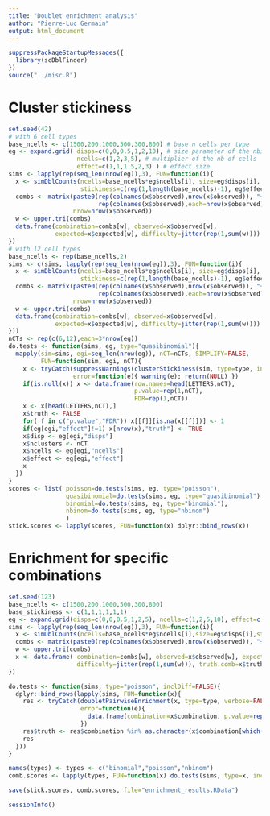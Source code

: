```yaml
---
title: "Doublet enrichment analysis"
author: "Pierre-Luc Germain"
output: html_document
---
```


```r
suppressPackageStartupMessages({
  library(scDblFinder)
})
source("../misc.R")
```

# Cluster stickiness

```r
set.seed(42)
# with 6 cell types
base_ncells <- c(1500,200,1000,500,300,800) # base n cells per type
eg <- expand.grid( disps=c(0,0,0.5,1,2,10), # size parameter of the nbinom distribution
                   ncells=c(1,2,3,5), # multiplier of the nb of cells
                   effect=c(1,1,1.5,2,3) ) # effect size
sims <- lapply(rep(seq_len(nrow(eg)),3), FUN=function(i){
  x <- simDblCounts(ncells=base_ncells*eg$ncells[i], size=eg$disps[i],
                    stickiness=c(rep(1,length(base_ncells)-1), eg$effect[i]))
  combs <- matrix(paste0(rep(colnames(x$observed),nrow(x$observed)), "+", 
                         rep(colnames(x$observed),each=nrow(x$observed))), 
                  nrow=nrow(x$observed))
  w <- upper.tri(combs)
  data.frame(combination=combs[w], observed=x$observed[w], 
             expected=x$expected[w], difficulty=jitter(rep(1,sum(w))))
})
# with 12 cell types
base_ncells <- rep(base_ncells,2)
sims <- c(sims, lapply(rep(seq_len(nrow(eg)),3), FUN=function(i){
  x <- simDblCounts(ncells=base_ncells*eg$ncells[i], size=eg$disps[i],
                    stickiness=c(rep(1,length(base_ncells)-1), eg$effect[i]))
  combs <- matrix(paste0(rep(colnames(x$observed),nrow(x$observed)), "+", 
                         rep(colnames(x$observed),each=nrow(x$observed))), 
                  nrow=nrow(x$observed))
  w <- upper.tri(combs)
  data.frame(combination=combs[w], observed=x$observed[w], 
             expected=x$expected[w], difficulty=jitter(rep(1,sum(w))))
}))
nCTs <- rep(c(6,12),each=3*nrow(eg))
do.tests <- function(sims, eg, type="quasibinomial"){
  mapply(sim=sims, egi=seq_len(nrow(eg)), nCT=nCTs, SIMPLIFY=FALSE, 
         FUN=function(sim, egi, nCT){
    x <- tryCatch(suppressWarnings(clusterStickiness(sim, type=type, inclDiff=NULL, verbose=FALSE)), 
                  error=function(e){ warning(e); return(NULL) })
    if(is.null(x)) x <- data.frame(row.names=head(LETTERS,nCT), 
                                   p.value=rep(1,nCT),
                                   FDR=rep(1,nCT))
    x <- x[head(LETTERS,nCT),]
    x$truth <- FALSE
    for( f in c("p.value","FDR")) x[[f]][is.na(x[[f]])] <- 1
    if(eg[egi,"effect"]!=1) x[nrow(x),"truth"] <- TRUE
    x$disp <- eg[egi,"disps"]
    x$nclusters <- nCT
    x$ncells <- eg[egi,"ncells"]
    x$effect <- eg[egi,"effect"]
    x
  })
}
scores <- list( poisson=do.tests(sims, eg, type="poisson"),
                quasibinomial=do.tests(sims, eg, type="quasibinomial"),
                binomial=do.tests(sims, eg, type="binomial"),
                nbinom=do.tests(sims, eg, type="nbinom")
                )
stick.scores <- lapply(scores, FUN=function(x) dplyr::bind_rows(x))
```


# Enrichment for specific combinations

```r
set.seed(123)
base_ncells <- c(1500,200,1000,500,300,800)
base_stickiness <- c(1,1,1,1,1,1)
eg <- expand.grid(disps=c(0,0,0.5,1,2,5), ncells=c(1,2,5,10), effect=c(1,1,2,3,5))
sims <- lapply(rep(seq_len(nrow(eg)),3), FUN=function(i){
  x <- simDblCounts(ncells=base_ncells*eg$ncells[i],size=eg$disps[i],stickiness=base_stickiness,comb=eg$effect[i])
  combs <- matrix(paste0(rep(colnames(x$observed),nrow(x$observed)), "+", rep(colnames(x$observed),each=nrow(x$observed))), nrow=nrow(x$observed))
  w <- upper.tri(combs)
  x <- data.frame( combination=combs[w], observed=x$observed[w], expected=x$expected[w], 
                   difficulty=jitter(rep(1,sum(w))), truth.comb=x$truth.comb[w] )
})

do.tests <- function(sims, type="poisson", inclDiff=FALSE){
  dplyr::bind_rows(lapply(sims, FUN=function(x){
    res <- tryCatch(doubletPairwiseEnrichment(x, type=type, verbose=FALSE, inclDiff=inclDiff),
                    error=function(e){
                      data.frame(combination=x$combination, p.value=rep(1,nrow(x)), FDR=rep(1,nrow(x)))
                    })
    res$truth <- res$combination %in% as.character(x$combination[which(x$truth.comb)])
    res
  }))
}

names(types) <- types <- c("binomial","poisson","nbinom")
comb.scores <- lapply(types, FUN=function(x) do.tests(sims, type=x, inclDiff=TRUE))
```

```r
save(stick.scores, comb.scores, file="enrichment_results.RData")
```

```r
sessionInfo()
```

